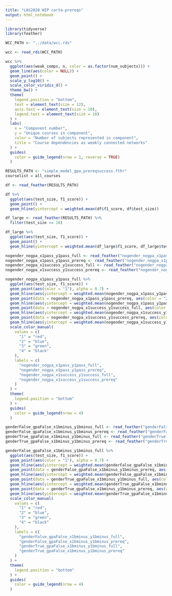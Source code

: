 ```yaml
---
title: "LAS2020 WIP carta-prereqs"
output: html_notebook
---
```


```r
library(tidyverse)
library(feather)
```

```r
WCC_PATH <- "../data/wcc.rds"

wcc <- read_rds(WCC_PATH)

wcc %>% 
  ggplot(aes(weak_comps, n, color = as.factor(num_subjects))) +
  geom_line(aes(color = NULL)) +
  geom_point() +
  scale_y_log10() +
  scale_color_viridis_d() +
  theme_bw() +
  theme(
    legend.position = "bottom",
    text = element_text(size = 12),
    axis.text = element_text(size = 10),
    legend.text = element_text(size = 10)
  ) +
  labs(
    x = "Component number",
    y = "Unique courses in component",
    color = "Number of subjects represented in component",
    title = "Course dependencies as weakly connected networks"
  ) +
  guides(
    color = guide_legend(nrow = 1, reverse = TRUE)
  )
```


```r
RESULTS_PATH <- "simple_model_gpa_prereqsuccess.fthr"
courselist = all_courses
```

```r
df <- read_feather(RESULTS_PATH)

df %>% 
  ggplot(aes(test_size, f1_score)) +
  geom_point() +
  geom_hline(yintercept = weighted.mean(df$f1_score, df$test_size))
```

```r
df_large <- read_feather(RESULTS_PATH) %>% 
  filter(test_size >= 10)

df_large %>% 
  ggplot(aes(test_size, f1_score)) +
  geom_point() +
  geom_hline(yintercept = weighted.mean(df_large$f1_score, df_large$test_size))
```

```r
nogender_nogpa_x1pass_y1pass_full <- read_feather("nogender_nogpa_x1pass_y1pass_full.fthr")
nogender_nogpa_x1pass_y1pass_prereq <- read_feather("nogender_nogpa_x1pass_y1pass_prereq.fthr")
nogender_nogpa_x1success_y1success_full <- read_feather("nogender_nogpa_x1success_y1success_full.fthr")
nogender_nogpa_x1success_y1success_prereq <- read_feather("nogender_nogpa_x1success_y1success_prereq.fthr")
```

```r
nogender_nogpa_x1pass_y1pass_full %>% 
  ggplot(aes(test_size, f1_score)) +
  geom_point(aes(color = "1"), alpha = 0.7) +
  geom_hline(aes(yintercept = weighted.mean(nogender_nogpa_x1pass_y1pass_full$f1_score, nogender_nogpa_x1pass_y1pass_full$test_size), color = "1"), alpha = 0.7) +
  geom_point(data = nogender_nogpa_x1pass_y1pass_prereq, aes(color = "2"), alpha = 0.7) +
  geom_hline(aes(yintercept = weighted.mean(nogender_nogpa_x1pass_y1pass_prereq$f1_score, nogender_nogpa_x1pass_y1pass_prereq$test_size), color = "2"), alpha = 0.7) +
  geom_point(data = nogender_nogpa_x1success_y1success_full, aes(color = "3"), alpha = 0.7) +
  geom_hline(aes(yintercept = weighted.mean(nogender_nogpa_x1success_y1success_full$f1_score, nogender_nogpa_x1success_y1success_full$test_size), color = "3"), alpha = 0.7) +
  geom_point(data = nogender_nogpa_x1success_y1success_prereq, aes(color = "4"), alpha = 0.7) +
  geom_hline(aes(yintercept = weighted.mean(nogender_nogpa_x1success_y1success_prereq$f1_score, nogender_nogpa_x1success_y1success_prereq$test_size), color = "4"), alpha = 0.7) +
  scale_color_manual(
    values = c(
      "1" = "red",
      "2" = "blue",
      "3" = "green",
      "4" = "black"
    ),
    labels = c(
      "nogender_nogpa_x1pass_y1pass_full",
      "nogender_nogpa_x1pass_y1pass_prereq",
      "nogender_nogpa_x1success_y1success_full",
      "nogender_nogpa_x1success_y1success_prereq"
    )
  ) +
  theme(
    legend.position = "bottom"
  ) +
  guides(
    color = guide_legend(nrow = 4)
  )
```

```r
genderFalse_gpaFalse_x1bminus_y1bminus_full <- read_feather("genderFalse_gpaFalse_x1bminus_y1bminus_full.fthr")
genderFalse_gpaFalse_x1bminus_y1bminus_prereq <- read_feather("genderFalse_gpaFalse_x1bminus_y1bminus_prereq.fthr")
genderTrue_gpaFalse_x1bminus_y1bminus_full <- read_feather("genderTrue_gpaFalse_x1bminus_y1bminus_full.fthr")
genderTrue_gpaFalse_x1bminus_y1bminus_prereq <- read_feather("genderTrue_gpaFalse_x1bminus_y1bminus_prereq.fthr")

genderFalse_gpaFalse_x1bminus_y1bminus_full %>% 
  ggplot(aes(test_size, f1_score)) +
  geom_point(aes(color = "1"), alpha = 0.7) +
  geom_hline(aes(yintercept = weighted.mean(genderFalse_gpaFalse_x1bminus_y1bminus_full$f1_score, genderFalse_gpaFalse_x1bminus_y1bminus_full$test_size), color = "1"), alpha = 0.7) +
  geom_point(data = genderFalse_gpaFalse_x1bminus_y1bminus_prereq, aes(color = "2"), alpha = 0.7) +
  geom_hline(aes(yintercept = weighted.mean(genderFalse_gpaFalse_x1bminus_y1bminus_prereq$f1_score, genderFalse_gpaFalse_x1bminus_y1bminus_prereq$test_size), color = "2"), alpha = 0.7) +
  geom_point(data = genderTrue_gpaFalse_x1bminus_y1bminus_full, aes(color = "3"), alpha = 0.7) +
  geom_hline(aes(yintercept = weighted.mean(genderTrue_gpaFalse_x1bminus_y1bminus_full$f1_score, genderTrue_gpaFalse_x1bminus_y1bminus_full$test_size), color = "3"), alpha = 0.7) +
  geom_point(data = genderTrue_gpaFalse_x1bminus_y1bminus_prereq, aes(color = "4"), alpha = 0.7) +
  geom_hline(aes(yintercept = weighted.mean(genderTrue_gpaFalse_x1bminus_y1bminus_prereq$f1_score, genderTrue_gpaFalse_x1bminus_y1bminus_prereq$test_size), color = "4"), alpha = 0.7) +
  scale_color_manual(
    values = c(
      "1" = "red",
      "2" = "blue",
      "3" = "green",
      "4" = "black"
    ),
    labels = c(
      "genderFalse_gpaFalse_x1bminus_y1bminus_full",
      "genderFalse_gpaFalse_x1bminus_y1bminus_prereq",
      "genderTrue_gpaFalse_x1bminus_y1bminus_full",
      "genderTrue_gpaFalse_x1bminus_y1bminus_prereq"
    )
  ) +
  theme(
    legend.position = "bottom"
  ) +
  guides(
    color = guide_legend(nrow = 4)
  )
```